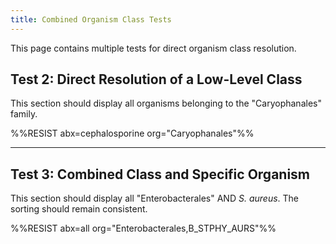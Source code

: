 ```yaml
---
title: Combined Organism Class Tests
---
```


This page contains multiple tests for direct organism class resolution.

## Test 2: Direct Resolution of a Low-Level Class

This section should display all organisms belonging to the "Caryophanales" family.

%%RESIST abx=cephalosporine org="Caryophanales"%%

---

## Test 3: Combined Class and Specific Organism

This section should display all "Enterobacterales" AND *S. aureus*. The sorting should remain consistent.

%%RESIST abx=all org="Enterobacterales,B_STPHY_AURS"%%
